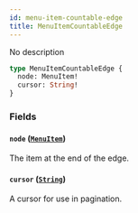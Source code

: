 ```yaml
---
id: menu-item-countable-edge
title: MenuItemCountableEdge
---
```



No description

```graphql
type MenuItemCountableEdge {
  node: MenuItem!
  cursor: String!
}
```


### Fields

#### `node` ([`MenuItem`](../../../developer/api-reference/objects/menu-item))

The item at the end of the edge.


#### `cursor` ([`String`](../../../developer/api-reference/scalars/string))

A cursor for use in pagination.




